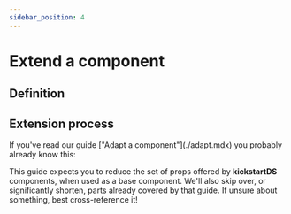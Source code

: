 ```yaml
---
sidebar_position: 4
---
```



# Extend a component

## Definition

## Extension process

<Admonition type="tip" title="Adaptation process as a base line">
  If you've read our guide ["Adapt a component"](./adapt.mdx) you probably already know this:

This guide expects you to reduce the set of props offered by **kickstartDS** components, when used as a base component. We'll also skip over, or significantly shorten, parts already covered by that guide. If unsure about something, best cross-reference it!

</Admonition>
